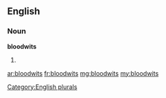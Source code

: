 ==English==

===Noun===
'''bloodwits'''

# {{plural of|bloodwit}}

[[Category:English plurals]]

[[ar:bloodwits]]
[[fr:bloodwits]]
[[mg:bloodwits]]
[[my:bloodwits]]